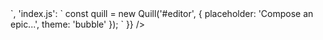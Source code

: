 <title>Bubble Theme</title>


<div style={{margin: '20px auto', maxWidth: 800}}>
<Sandpack
  preferPreview
  externalResources={[
    "{{site.highlightjs}}/highlight.min.js",
    "{{site.highlightjs}}/styles/monokai-sublime.min.css",
    "{{site.katex}}/katex.min.css",
    "{{site.cdn}}/quill.bubble.css",
    "{{site.cdn}}/quill.js"
  ]}
  files={{
    'index.html': `
<div id="editor" style="height: 220px">
</div>
<script src="/index.js"></script>
    `,
    'index.js': `
const quill = new Quill('#editor', {
 placeholder: 'Compose an epic...',
 theme: 'bubble' 
});
    `
  }}
/>
</div>